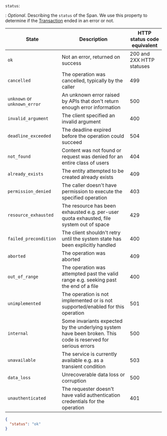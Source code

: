 `status`:

: _Optional_. Describing the `status` of the Span. We use this property to determine if the [Transaction](./transaction)
ended in an error or not.

State|Description|HTTP status code equivalent
---|---|---
`ok`|Not an error, returned on success|200 and 2XX HTTP statuses
`cancelled`|The operation was cancelled, typically by the caller|499
`unknown` or `unknown_error` |An unknown error raised by APIs that don't return enough error information|500
`invalid_argument`|The client specified an invalid argument|400
`deadline_exceeded`|The deadline expired before the operation could succeed|504
`not_found`|Content was not found or request was denied for an entire class of users|404
`already_exists`|The entity attempted to be created already exists|409
`permission_denied`|The caller doesn't have permission to execute the specified operation|403
`resource_exhausted`|The resource has been exhausted e.g. per-user quota exhausted, file system out of space|429
`failed_precondition`|The client shouldn't retry until the system state has been explicitly handled|400
`aborted`|The operation was aborted|409
`out_of_range`|The operation was attempted past the valid range e.g. seeking past the end of a file|400
`unimplemented`|The operation is not implemented or is not supported/enabled for this operation|501
`internal`|Some invariants expected by the underlying system have been broken. This code is reserved for serious errors|500
`unavailable`|The service is currently available e.g. as a transient condition|503
`data_loss`|Unrecoverable data loss or corruption|500
`unauthenticated`|The requester doesn't have valid authentication credentials for the operation|401

  ```json
  {
    "status": "ok"
  }
  ```